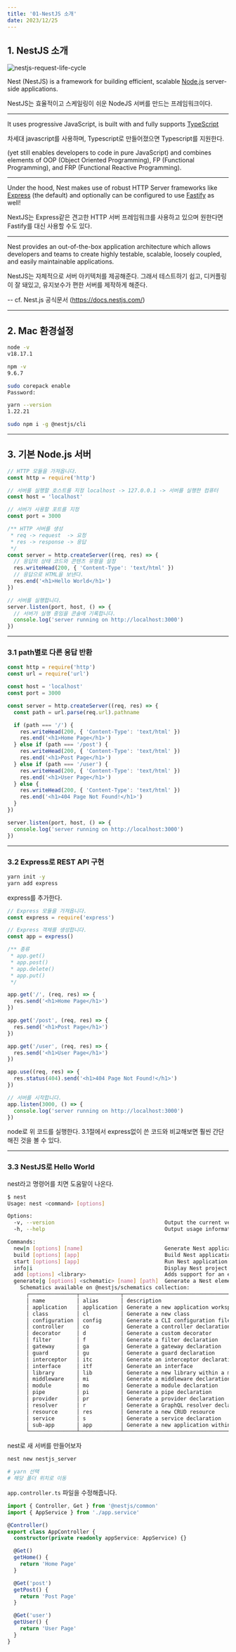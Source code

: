 ```yaml
---
title: '01-NestJS 소개'
date: 2023/12/25
---
```


## 1. NestJS 소개

![nestjs-request-life-cycle](https://raw.githubusercontent.com/berenickt/image-server/main/img/nestjs-request-life-cycle.png)

Nest (NestJS) is a framework for building efficient, scalable [Node.js](https://nodejs.org/) server-side applications.

NestJS는 효율적이고 스케일링이 쉬운 NodeJS 서버를 만드는 프레임워크이다.

---

It uses progressive JavaScript, is built with and fully supports [TypeScript](http://www.typescriptlang.org/)

차세대 javascript를 사용하며, Typescript로 만들어졌으면 Typescript를 지원한다.

(yet still enables developers to code in pure JavaScript) and combines elements of OOP (Object Oriented Programming), FP (Functional Programming), and FRP (Functional Reactive Programming).

---

Under the hood, Nest makes use of robust HTTP Server frameworks like [Express](https://expressjs.com/) (the default) and optionally can be configured to use [Fastify](https://github.com/fastify/fastify) as well!

NextJS는 Express같은 견고한 HTTP 서버 프레임워크를 사용하고 있으며 원한다면 Fastify를 대신 사용할 수도 있다.

---

Nest provides an out-of-the-box application architecture which allows developers and teams to create highly testable, scalable, loosely coupled, and easily maintainable applications.

NestJS는 자체적으로 서버 아키텍처를 제공해준다. 그래서 테스트하기 쉽고, 디커플링이 잘 돼있고, 유지보수가 편한 서버를 제작하게 해준다.

-- cf. Nest.js 공식문서 (https://docs.nestjs.com/)

---

## 2. Mac 환경설정

```bash
node -v
v18.17.1

npm -v
9.6.7

sudo corepack enable
Password:

yarn --version
1.22.21

sudo npm i -g @nestjs/cli
```

---

## 3. 기본 Node.js 서버

```js
// HTTP 모듈을 가져옵니다.
const http = require('http')

// 서버를 실행할 호스트를 지정 localhost -> 127.0.0.1 -> 서버를 실행한 컴퓨터
const host = 'localhost'

// 서버가 사용할 포트를 지정
const port = 3000

/** HTTP 서버를 생성
 * req -> request  -> 요청
 * res -> response -> 응답
 */
const server = http.createServer((req, res) => {
  // 응답의 상태 코드와 콘텐츠 유형을 설정
  res.writeHead(200, { 'Content-Type': 'text/html' })
  // 응답으로 HTML을 보낸다.
  res.end('<h1>Hello World</h1>')
})

// 서버를 실행합니다.
server.listen(port, host, () => {
  // 서버가 실행 중임을 콘솔에 기록합니다.
  console.log('server running on http://localhost:3000')
})
```

---

### 3.1 path별로 다른 응답 반환

```js 1_server.js
const http = require('http')
const url = require('url')

const host = 'localhost'
const port = 3000

const server = http.createServer((req, res) => {
  const path = url.parse(req.url).pathname

  if (path === '/') {
    res.writeHead(200, { 'Content-Type': 'text/html' })
    res.end('<h1>Home Page</h1>')
  } else if (path === '/post') {
    res.writeHead(200, { 'Content-Type': 'text/html' })
    res.end('<h1>Post Page</h1>')
  } else if (path === '/user') {
    res.writeHead(200, { 'Content-Type': 'text/html' })
    res.end('<h1>User Page</h1>')
  } else {
    res.writeHead(200, { 'Content-Type': 'text/html' })
    res.end('<h1>404 Page Not Found!</h1>')
  }
})

server.listen(port, host, () => {
  console.log('server running on http://localhost:3000')
})
```

---

### 3.2 Express로 REST API 구현

```bash
yarn init -y
yarn add express
```

express를 추가한다.

```js 2_server.js
// Express 모듈을 가져옵니다.
const express = require('express')

// Express 객체를 생성합니다.
const app = express()

/** 종류
 * app.get()
 * app.post()
 * app.delete()
 * app.put()
 */

app.get('/', (req, res) => {
  res.send('<h1>Home Page</h1>')
})

app.get('/post', (req, res) => {
  res.send('<h1>Post Page</h1>')
})

app.get('/user', (req, res) => {
  res.send('<h1>User Page</h1>')
})

app.use((req, res) => {
  res.status(404).send('<h1>404 Page Not Found!</h1>')
})

// 서버를 시작합니다.
app.listen(3000, () => {
  console.log('server running on http://localhost:3000')
})
```

node로 위 코드를 실행한다. 3.1절에서 express없이 쓴 코드와 비교해보면 훨씬 간단해진 것을 볼 수 있다.

---

### 3.3 NestJS로 Hello World

nest라고 명령어를 치면 도움말이 나온다.

```bash
$ nest
Usage: nest <command> [options]

Options:
  -v, --version                                   Output the current version.
  -h, --help                                      Output usage information.

Commands:
  new|n [options] [name]                          Generate Nest application.
  build [options] [app]                           Build Nest application.
  start [options] [app]                           Run Nest application.
  info|i                                          Display Nest project details.
  add [options] <library>                         Adds support for an external library to your project.
  generate|g [options] <schematic> [name] [path]  Generate a Nest element.
    Schematics available on @nestjs/schematics collection:
      ┌───────────────┬─────────────┬──────────────────────────────────────────────┐
      │ name          │ alias       │ description                                  │
      │ application   │ application │ Generate a new application workspace         │
      │ class         │ cl          │ Generate a new class                         │
      │ configuration │ config      │ Generate a CLI configuration file            │
      │ controller    │ co          │ Generate a controller declaration            │
      │ decorator     │ d           │ Generate a custom decorator                  │
      │ filter        │ f           │ Generate a filter declaration                │
      │ gateway       │ ga          │ Generate a gateway declaration               │
      │ guard         │ gu          │ Generate a guard declaration                 │
      │ interceptor   │ itc         │ Generate an interceptor declaration          │
      │ interface     │ itf         │ Generate an interface                        │
      │ library       │ lib         │ Generate a new library within a monorepo     │
      │ middleware    │ mi          │ Generate a middleware declaration            │
      │ module        │ mo          │ Generate a module declaration                │
      │ pipe          │ pi          │ Generate a pipe declaration                  │
      │ provider      │ pr          │ Generate a provider declaration              │
      │ resolver      │ r           │ Generate a GraphQL resolver declaration      │
      │ resource      │ res         │ Generate a new CRUD resource                 │
      │ service       │ s           │ Generate a service declaration               │
      │ sub-app       │ app         │ Generate a new application within a monorepo │
      └───────────────┴─────────────┴──────────────────────────────────────────────┘
```

nest로 새 서버를 만들어보자

```bash
nest new nestjs_server

# yarn 선택
# 해당 폴더 위치로 이동
```

`app.controller.ts` 파일을 수정해줍니다.

```ts app.controller.ts
import { Controller, Get } from '@nestjs/common'
import { AppService } from './app.service'

@Controller()
export class AppController {
  constructor(private readonly appService: AppService) {}

  @Get()
  getHome() {
    return 'Home Page'
  }

  @Get('post')
  getPost() {
    return 'Post Page'
  }

  @Get('user')
  getUser() {
    return 'User Page'
  }
}
```
